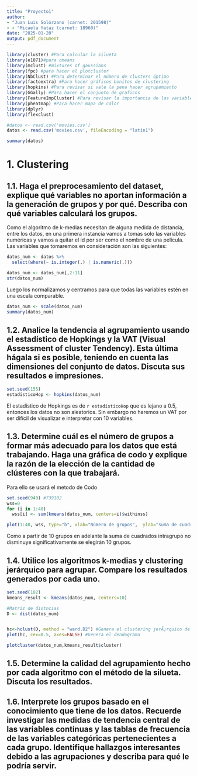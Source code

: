 ```yaml
---
title: "Proyecto1"
author:
- "Juan Luis Solórzano (carnet: 201598)"
- - "Micaela Yataz (carnet: 18960)"
date: "2025-01-20"
output: pdf_document
---
```







```r
library(cluster) #Para calcular la silueta
library(e1071)#para cmeans
library(mclust) #mixtures of gaussians
library(fpc) #para hacer el plotcluster
library(NbClust) #Para determinar el número de clusters óptimo
library(factoextra) #Para hacer gráficos bonitos de clustering
library(hopkins) #Para revisar si vale la pena hacer agrupamiento
library(GGally) #Para hacer el conjunto de graficos
library(FeatureImpCluster) #Para revisar la importancia de las variables en los grupos.
library(pheatmap) #Para hacer mapa de calor
library(dplyr)
library(flexclust)
```

```r
#datos <- read.csv('movies.csv')
datos <- read.csv('movies.csv', fileEncoding = "latin1")

summary(datos)
```



# 1. Clustering
## 1.1. Haga el preprocesamiento del dataset, explique qué variables no aportan información a la generación de grupos y por qué. Describa con qué variables calculará los grupos.
Como el algoritmo de k-medias necesitan de alguna medida de distancia, entre los datos, en una primera instancia vamos a tomas solo las variables numéricas y vamos a quitar el id por ser como el nombre de una película. Las variables que tomaremos en consideración son las siguientes:


```r

datos_num <- datos %>%
  select(where(~ is.integer(.) | is.numeric(.)))

datos_num <- datos_num[,2:11]
str(datos_num)

```
Luego los normalizamos y centramos para que todas las variables estén en una escala comparable. 

```r
datos_num <- scale(datos_num)
summary(datos_num)
```


## 1.2. Analice la tendencia al agrupamiento usando el estadístico de Hopkings y la VAT (Visual Assessment of cluster Tendency). Esta última hágala si es posible, teniendo en cuenta las dimensiones del conjunto de datos. Discuta sus resultados e impresiones.

```r
set.seed(155)
estadisticoHop <- hopkins(datos_num)
```
El estadístico de Hopkings es de `r estadisticoHop ` que es lejano a 0.5, entonces los datos no son aleatorios. Sin embargo no haremos un VAT por ser difícil de visualizar e interpretar con 10 variables. 

## 1.3. Determine cuál es el número de grupos a formar más adecuado para los datos que está trabajando. Haga una gráfica de codo y explique la razón de la elección de la cantidad de clústeres con la que trabajará.

Para ello se usará el metodo de Codo

```r
set.seed(940) #739102
wss=0
for (i in 1:40) 
  wss[i] <- sum(kmeans(datos_num, centers=i)$withinss)

plot(1:40, wss, type="b", xlab="Número de grupos",  ylab="suma de cuadrados intragrupo")
```

Como a partir de 10 grupos en adelante la suma de cuadrados intragrupo no disminuye significativamente se elegirán 10 grupos. 

## 1.4. Utilice los algoritmos k-medias y clustering jerárquico para agrupar. Compare los resultados generados por cada uno.



```r
 
set.seed(102)
kmeans_result <- kmeans(datos_num, centers=10)

```

```r
#Matriz de distncias
D <- dist(datos_num)


hc<-hclust(D, method = "ward.D2") #Genera el clustering jerÃ¡rquico de los datos
plot(hc, cex=0.5, axes=FALSE) #Genera el dendograma


```
```r
plotcluster(datos_num,kmeans_result$cluster)

```





## 1.5. Determine la calidad del agrupamiento hecho por cada algoritmo con el método de la silueta. Discuta los resultados.



## 1.6. Interprete los grupos basado en el conocimiento que tiene de los datos. Recuerde investigar las medidas de tendencia central de las variables continuas y las tablas de frecuencia de las variables categóricas pertenecientes a cada grupo. Identifique hallazgos interesantes debido a las agrupaciones y describa para qué le podría servir.




